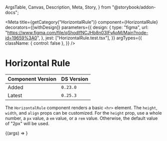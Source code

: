   ArgsTable,
  Canvas,
  Description,
  Meta,
  Story,
} from "@storybook/addon-docs";


<Meta
  title={getCategory("HorizontalRule")}
  component={HorizontalRule}
  decorators={[withDesign]}
  parameters={{
    design: {
      type: "figma",
      url:
        "https://www.figma.com/file/qShodlfNCJHb8n03IFyApM/Main?node-id=19659%3A0",
    },
    jest: ["HorizontalRule.test.tsx"],
  }}
  argTypes={{
    className: { control: false },
  }}
/>

# Horizontal Rule

| Component Version | DS Version |
| ----------------- | ---------- |
| Added             | `0.23.0`   |
| Latest            | `0.25.3`   |

<Description of={HorizontalRule} />

The `HorizontalRule` component renders a basic `<hr>` element. The `height`,
`width`, and `align` props can be customized. For the `height` prop, use a whole
number, a `px` value, a `em` value, or a `rem` value. Otherwise, the default
value of "2px" will be used.

<Canvas withToolbar>
  <Story
    name="HorizontalRule"
    argTypes={{
      height: { table: { defaultValue: { summary: "2px" } } },
      width: { table: { defaultValue: { summary: "auto" } } },
    }}
  >
    {(args) => <HorizontalRule {...args} />}
  </Story>
</Canvas>

<ArgsTable story="HorizontalRule" />
